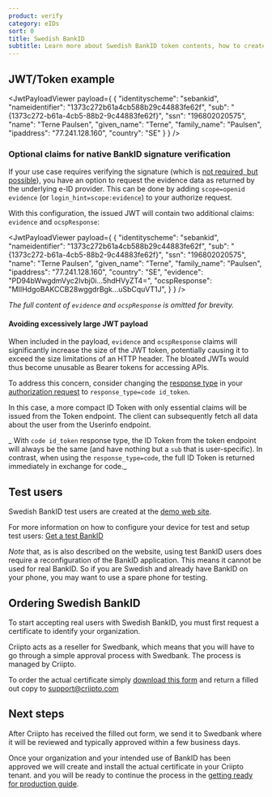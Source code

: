 ```yaml
---
product: verify
category: eIDs
sort: 0
title: Swedish BankID
subtitle: Learn more about Swedish BankID token contents, how to create test users and how to gain access to production.
---
```



## JWT/Token example

<JwtPayloadViewer
  payload={
    {
      "identityscheme": "sebankid",
      "nameidentifier": "1373c272b61a4cb588b29c44883fe62f",
      "sub": "{1373c272-b61a-4cb5-88b2-9c44883fe62f}",
      "ssn": "196802020575",
      "name": "Terne Paulsen",
      "given_name": "Terne",
      "family_name": "Paulsen",
      "ipaddress": "77.241.128.160",
      "country": "SE"
    }
  }
/>

### Optional claims for native BankID signature verification

If your use case requires verifying the signature (which is <a href="https://www.bankid.com/utvecklare/guider/teknisk-integrationsguide/verifiera-signaturer" target="_blank">not required, but possible</a>), you have an option to request the evidence data as returned by the underlying e-ID provider.
This can be done by adding `scope=openid evidence` (or `login_hint=scope:evidence`) to your authorize request.

With this configuration, the issued JWT will contain two additional claims: `evidence` and `ocspResponse`:

<JwtPayloadViewer
  payload={
    {
      "identityscheme": "sebankid",
      "nameidentifier": "1373c272b61a4cb588b29c44883fe62f",
      "sub": "{1373c272-b61a-4cb5-88b2-9c44883fe62f}",
      "ssn": "196802020575",
      "name": "Terne Paulsen",
      "given_name": "Terne",
      "family_name": "Paulsen",
      "ipaddress": "77.241.128.160",
      "country": "SE",
      "evidence": "PD94bWwgdmVyc2lvbj0i...5hdHVyZT4=",
      "ocspResponse": "MIIHdgoBAKCCB28wggdrBgk...uSbCquVT1J",
    }
  }
/>

_The full content of `evidence` and `ocspResponse` is omitted for brevity._

#### Avoiding excessively large JWT payload

When included in the payload, `evidence` and `ocspResponse` claims will significantly increase the size of the JWT token, potentially causing it to exceed the size limitations of an HTTP header. The bloated JWTs would thus become unusable as Bearer tokens for accessing APIs.

To address this concern, consider changing the <a href="https://openid.net/specs/oauth-v2-multiple-response-types-1_0.html" target="_blank">response type</a> in your [authorization request](/verify/getting-started/oidc-intro/#example-authentication-url) to `response_type=code id_token`.

In this case, a more compact ID Token with only essential claims will be issued from the Token endpoint. The client can subsequently fetch all data about the user from the Userinfo endpoint.

_ With `code id_token` response type, the ID Token from the token endpoint will always be the same (and have nothing but a `sub` that is user-specific). In contrast, when using the `response_type=code`, the full ID Token is returned immediately in exchange for code._

## Test users

Swedish BankID test users are created at the <a href="https://demo.bankid.com/" target="_blank">demo web site</a>.   

For more information on how to configure your device for test and setup test users: <a href="https://www.bankid.com/en/utvecklare/test/skaffa-testbankid" target="_blank">Get a test BankID</a>

_Note_ that, as is also described on the website, using test BankID users does require a reconfiguration of the BankID application. This means it cannot be used for real BankID. So if you are Swedish and already have BankID on your phone, you may want to use a spare phone for testing.

## Ordering Swedish BankID

To start accepting real users with Swedish BankID, you must first request a certificate to identify your organization.

Criipto acts as a reseller for Swedbank, which means that you will have to go through a simple approval process with Swedbank. The process is managed by Criipto.


To order the actual certificate simply <a href={template} download>download this form</a> and return a filled out copy to <a href="mailto:support@criipto.com?subject=Swedish BankID for ...">support@criipto.com</a>

## Next steps

After Criipto has received the filled out form, we send it to Swedbank where it will be reviewed and typically approved within a few business days.

Once your organization and your intended use of BankID has been approved we will create and install the actual certificate in your Criipto tenant. and you will be ready to continue the process in the [getting ready for production guide](/verify/guides/production).

